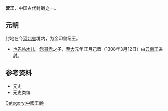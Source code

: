 {{No footnotes|time=2022-02-06T03:13:34+00:00}}
'''营王'''，中国古代封爵之一。
==元朝==
封地在今[[河北省|河北省]]境内，为金印兽纽王。
*[[也先帖木儿|也先帖木儿]]，[[忽哥赤|忽哥赤]]之子，[[至大|至大]]元年正月己酉（1308年3月12日）由[[云南王|云南王]]进封。

==参考资料==
*元史
*元史类编

{{元朝藩王}}
[[Category:中國王爵|Category:中國王爵]]